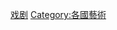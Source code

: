 {{Catnav|頁面分類|人文學科|艺术|表演藝術|戏剧}}
{{Catnav|頁面分類|人文學科|艺术|文学|戏剧}}
{{Catnav|頁面分類|人文學科|文学|文學體裁|戏剧}}
{{Catnav|頁面分類|人文學科|文学|戏剧}}
{{Commonscat|Theatre by country}}
{{Categories by country|nocat}}

[[Category:戏剧|]]
[[Category:各國藝術|Category:各國藝術]]